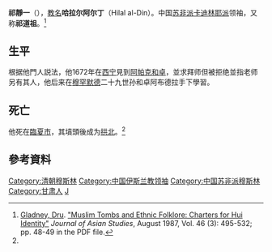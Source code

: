 {{expand|time=2011-05-12T10:05:35+00:00}}
{{中国伊斯兰教|collapsed=1}}
'''祁靜一'''（{{bd|1656年||1719年||catIdx=Q}}），[[教名|教名]]'''哈拉尔阿尔丁'''（Hilal al-Din）。中国[[苏非派|苏非派]][[卡迪林耶派|卡迪林耶派]]领袖，又称'''祁道祖'''。<ref name=tombs48>[[Dru_Gladney|Gladney, Dru]]. [http://www2.hawaii.edu/~dru/articles/tombs.pdf "Muslim Tombs and Ethnic Folklore: Charters for Hui Identity"]{{dead link|date=July 2016 |bot=InternetArchiveBot |fix-attempted=yes }} ''Journal of Asian Studies'', August 1987, Vol. 46 (3): 495-532; pp. 48-49 in the PDF file.</ref>

==生平==
根据他門人説法，他1672年在[[西宁|西宁]]見到[[阿帕克和卓|阿帕克和卓]]，並求拜师但被拒绝並指老师另有其人，他后来在[[穆罕默德|穆罕默德]]二十九世孙和卓阿布德拉手下學習。

==死亡==
他死在[[臨夏市|臨夏市]]，其墳頭後成为[[大拱北_(伊斯蘭教)|拱北]]。<ref name=tombs48/>

== 參考資料 ==
{{reflist}}

[[Category:清朝穆斯林|Category:清朝穆斯林]]
[[Category:中国伊斯兰教领袖|Category:中国伊斯兰教领袖]]
[[Category:中国苏非派穆斯林|Category:中国苏非派穆斯林]]
[[Category:甘肃人|Category:甘肃人]]
[[Category:祁姓|J]]